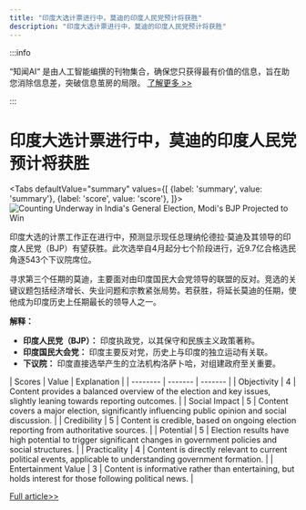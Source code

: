 ```yaml
---
title: "印度大选计票进行中，莫迪的印度人民党预计将获胜"
description: "印度大选计票进行中，莫迪的印度人民党预计将获胜"
---
```



:::info

“知闻AI“ 是由人工智能编撰的刊物集合，确保您只获得最有价值的信息，旨在助您消除信息差，突破信息茧房的局限。  [了解更多 >>](/)

:::

# 印度大选计票进行中，莫迪的印度人民党预计将获胜


<Tabs
	defaultValue="summary"
	values={[
	{label: 'summary', value: 'summary'},
	{label: 'score', value: 'score'},
]}>
<TabItem value="summary">
<img
  src="https://image.informedainews.com/2024/06/Pol-02N-1717494686-0.jpg"
  alt="Counting Underway in India's General Election, Modi's BJP Projected to Win"
/>



印度大选的计票工作正在进行中，预测显示现任总理纳伦德拉·莫迪及其领导的印度人民党（BJP）有望获胜。此次选举自4月起分七个阶段进行，近9.7亿合格选民角逐543个下议院席位。

寻求第三个任期的莫迪，主要面对由印度国民大会党领导的联盟的反对。竞选的关键议题包括经济增长、失业问题和宗教紧张局势。若获胜，将延长莫迪的任期，使他成为印度历史上任期最长的领导人之一。

**解释：**
- **印度人民党（BJP）：** 印度执政党，以其保守和民族主义政策著称。
- **印度国民大会党：** 印度主要反对党，历史上与印度的独立运动有关联。
- **下议院：** 印度直接选举产生的立法机构洛萨卜哈，对组建政府至关重要。
</TabItem>
<TabItem value="score">
	| Scores     | Value   | Explanation |
	| -------- | ------- | ------- |
	| Objectivity  | 4    | Content provides a balanced overview of the election and key issues, slightly leaning towards reporting outcomes.    |
	| Social Impact | 5     | Content covers a major election, significantly influencing public opinion and social discussion.    |
	| Credibility    | 5    | Content is credible, based on ongoing election reporting from authoritative sources.    |
	| Potential    | 5    | Election results have high potential to trigger significant changes in government policies and social structures.    |
	| Practicality    | 4    | Content is directly relevant to current political events, applicable to understanding government formation.    |
	| Entertainment Value    | 3    | Content is informative rather than entertaining, but holds interest for those following political news.    |
</TabItem>
</Tabs>

[Full article>>](https://www3.nhk.or.jp/nhkworld/en/news/20240604_18/)
